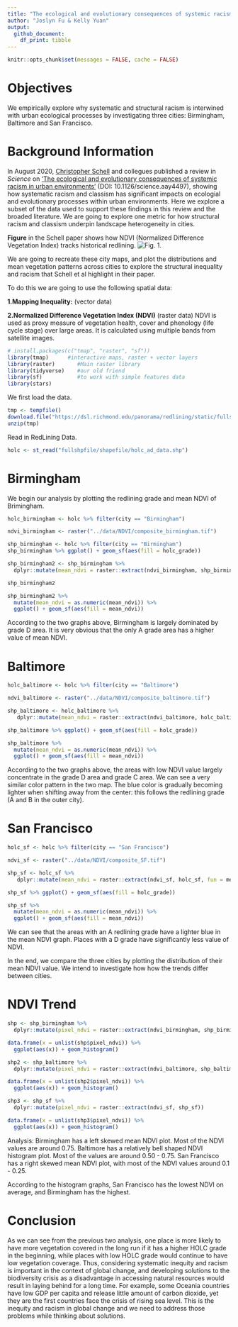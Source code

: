 ```yaml
---
title: "The ecological and evolutionary consequences of systemic racism"
author: "Joslyn Fu & Kelly Yuan"
output: 
  github_document:
    df_print: tibble
---
```


```r
knitr::opts_chunk$set(messages = FALSE, cache = FALSE)
```

# Objectives
We empirically explore why systematic and structural racism is interwined with urban ecological processes by investigating three cities: Birmingham, Baltimore and San Francisco.

# Background Information
In August 2020, [Christopher Schell](http://directory.tacoma.uw.edu/employee/cjschell) and collegues published a review in *Science* on ['The ecological and evolutionary consequences of systemic racism in urban environments'](https://science.sciencemag.org/content/early/2020/08/12/science.aay4497) (DOI: 10.1126/science.aay4497), showing how systematic racism and classism  has significant impacts on ecologial and evolutionary processes within urban environments. Here we explore a subset of the data used to support these findings in this review and the broaded literature. We are going to explore one metric for how structural racism and classism underpin landscape heterogeneity in cities.

**Figure** in the Schell paper shows how NDVI (Normalized Difference Vegetation Index) tracks historical redlining.
![Fig. 1.](figures/fig2.png)

We are going to recreate these city maps, and plot the distributions and mean vegetation patterns across cities to explore the structural inequality and racism that Schell et al highlight in their paper.


To do this we are going to use the following spatial data:  

**1.Mapping Inequality:** (vector data)  

**2.Normalized Difference Vegetation Index (NDVI)** (raster data)
NDVI is used as proxy measure of vegetation health, cover and phenology (life cycle stage) over large areas. It is calculated using multiple bands from satellite images.

```r
# install.packages(c("tmap", "raster", "sf"))
library(tmap)      #interactive maps, raster + vector layers
library(raster)       #Main raster library
library(tidyverse)    #our old friend
library(sf)           #to work with simple features data
library(stars)
```  

We first load the data.
```r
tmp <- tempfile()
download.file("https://dsl.richmond.edu/panorama/redlining/static/fullshpfile.zip", tmp)
unzip(tmp)
```

Read in RedLining Data.
```r
holc <- st_read("fullshpfile/shapefile/holc_ad_data.shp")
```

# Birmingham

We begin our analysis by plotting the redlining grade and mean NDVI of Brimingham.

```r
holc_birmingham <- holc %>% filter(city == "Birmingham")
```

```r
ndvi_birmingham <- raster("../data/NDVI/composite_birmingham.tif")
```


```r
shp_birmingham <- holc %>% filter(city == "Birmingham")
shp_birmingham %>% ggplot() + geom_sf(aes(fill = holc_grade))
```

```r
shp_birmingham2 <- shp_birmingham %>% 
  dplyr::mutate(mean_ndvi = raster::extract(ndvi_birmingham, shp_birmingham, fun = mean))

shp_birmingham2
```

```r
shp_birmingham2 %>% 
  mutate(mean_ndvi = as.numeric(mean_ndvi)) %>%
  ggplot() + geom_sf(aes(fill = mean_ndvi))
```

According to the two graphs above, Birmingham is largely dominated by grade D area. It is very obvious that the only A grade area has a higher value of mean NDVI. 

# Baltimore

```r
holc_baltimore <- holc %>% filter(city == "Baltimore")
```
```r
ndvi_baltimore <- raster("../data/NDVI/composite_baltimore.tif")
```
```r
shp_baltimore <- holc_baltimore %>% 
   dplyr::mutate(mean_ndvi = raster::extract(ndvi_baltimore, holc_baltimore, fun = mean))
```

```r
shp_baltimore %>% ggplot() + geom_sf(aes(fill = holc_grade))
```

```r
shp_baltimore %>% 
  mutate(mean_ndvi = as.numeric(mean_ndvi)) %>%
  ggplot() + geom_sf(aes(fill = mean_ndvi))
```
According to the two graphs above, the areas with low NDVI value largely concentrate in the grade D area and grade C area. We can see a very similar color pattern in the two map. The blue color is gradually becoming lighter when shifting away from the center: this follows the redlining grade (A and B in the outer city).


# San Francisco

```r
holc_sf <- holc %>% filter(city == "San Francisco")
```
```r
ndvi_sf <- raster("../data/NDVI/composite_SF.tif")
```
```r
shp_sf <- holc_sf %>% 
   dplyr::mutate(mean_ndvi = raster::extract(ndvi_sf, holc_sf, fun = mean))
```

```r
shp_sf %>% ggplot() + geom_sf(aes(fill = holc_grade))
```

```r
shp_sf %>% 
  mutate(mean_ndvi = as.numeric(mean_ndvi)) %>%
  ggplot() + geom_sf(aes(fill = mean_ndvi))
```
We can see that the areas with an A redlining grade have a lighter blue in the mean NDVI graph. Places with a D grade have significantly less value of NDVI.


In the end, we compare the three cities by plotting the distribution of their mean NDVI value. We intend to investigate how how the trends differ between cities. 

# NDVI Trend

```r
shp <- shp_birmingham %>%
  dplyr::mutate(pixel_ndvi = raster::extract(ndvi_birmingham, shp_birmingham))
```
```r
data.frame(x = unlist(shp$pixel_ndvi)) %>% 
  ggplot(aes(x)) + geom_histogram()
```


```r
shp2 <- shp_baltimore %>%
  dplyr::mutate(pixel_ndvi = raster::extract(ndvi_baltimore, shp_baltimore))
```
```r
data.frame(x = unlist(shp2$pixel_ndvi)) %>% 
  ggplot(aes(x)) + geom_histogram()
```


```r
shp3 <- shp_sf %>%
  dplyr::mutate(pixel_ndvi = raster::extract(ndvi_sf, shp_sf))
```
```r
data.frame(x = unlist(shp3$pixel_ndvi)) %>% 
  ggplot(aes(x)) + geom_histogram()
```

Analysis:
Birmingham has a left skewed mean NDVI plot. Most of the NDVI values are around 0.75.
Baltimore has a relatively bell shaped NDVI histogram plot. Most of the values are around 0.50 - 0.75.
San Francisco has a right skewed mean NDVI plot, with most of the NDVI values around 0.1 - 0.25.

According to the histogram graphs, San Francisco has the lowest NDVI on average, and Birmingham has the highest.

# Conclusion
As we can see from the previous two analysis, one place is more likely to have more vegetation covered in the long run if it has a higher HOLC grade in the beginning, while places with low HOLC grade would continue to have low vegetation coverage. Thus, considering systematic inequity and racism is important in the context of global change, and developing solutions to the biodiversity crisis as a disadvantage in accessing natural resources would result in laying behind for a long time. For example, some Oceania countries have low GDP per capita and release little amount of carbon dioxide, yet they are the first countries face the crisis of rising sea level. This is the inequity and racism in global change and we need to address those problems while thinking about solutions.

